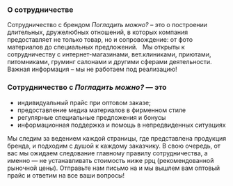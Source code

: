 
### O сотрудничестве

Сотрудничество с брендом *Погладить можно?* – это о построении длительных, дружелюбных отношений,
в которых компания предоставляет не только товар, но и сопровождение: от фото материалов до специальных предложений.  
Мы открыты к сотрудничеству с интернет-магазинами, вет.клиниками, приютами, питомниками,
груминг салонами и другими сферами деятельности.
Важная информация – мы не работаем под реализацию!

### Сотрудничество с *Погладить можно?* — это

* индивидуальный прайс при оптовом заказе; 
* предоставление медиа материалов в фирменном стиле
* регулярные специальные предложения и бонусы
* информационная поддержка и помощь в непредвиденных ситуациях

Мы следим за ведением каждой страницы, где представлена продукция бренда, и подходим с душой к каждому заказчику.
В свою очередь, от вас мы ожидаем следование главному правилу сотрудничества, а именно — не устанавливать стоимость ниже ррц (рекомендованной рыночной цены).
Отправьте нам письмо на и мы вышлем вам оптовый прайс и ответим на все ваши вопросы!

